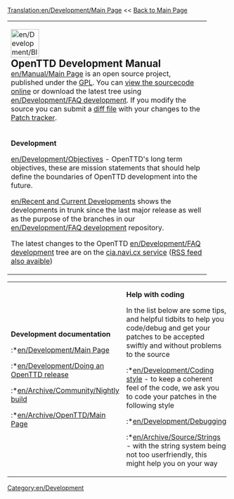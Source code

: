 [[Translation:en/Development/Main Page]]
<< [http://wiki.openttd.org/wiki/index.php/Main_Page Back to Main Page]

{| cellspacing="3" class="mainpagetable" align="center"
|- valign="top" 
|width="90%" colspan="3"|
[[File:en/Development/BlackBook.png|64px|left]]
<strong style="font-size:1.4em; display:block">OpenTTD Development Manual</strong>
[[en/Manual/Main Page]] is an open source project, published under the [http://www.gnu.org/copyleft/gpl.html GPL]. You can [http://svn.openttd.org/ view the sourcecode online] or download the latest tree using [[en/Development/FAQ development]]. If you modify the source you can submit a [[en/Development/FAQ development#how-do-i-make-a-diff-file-to-share-my-changes-with-other-coders|diff file]] with your changes to the [http://bugs.openttd.org Patch tracker].

|- valign="top" 
|width="33%"|
<font size="3">'''Development'''</font>


[[en/Development/Objectives]] - OpenTTD's long term objectives,  these are mission statements that should help define the boundaries of OpenTTD development into the future.


[[en/Recent and Current Developments]] shows the developments in trunk since the last major release as well as the purpose of the branches in our [[en/Development/FAQ development]] repository.


The latest changes to the OpenTTD [[en/Development/FAQ development]] tree are on the [http://cia.navi.cx/stats/project/OpenTTD cia.navi.cx service] ([http://cia.navi.cx/stats/project/OpenTTD/.rss?ver=2&medium=unquoted&limit=15 RSS feed also avaible])


|width="33%"|
<font size="3">'''Coding'''</font>

:*[[en/Archive/Community/Developers]] of OpenTTD
:*[[en/WhoWorksOnWhat]] - A list of Developers/Volunteers projects
:*[[en/Development/Coding style|Coding Style]] - How to code for OpenTTD
:*[[en/Coding Tools]] to build and debug OpenTTD
:*[[en/Archive/Community/Todo list]] - Problems, issues that have been identified, and have to be addressed in the (near) future
:*[[en/Archive/Lists/Roadmap]] - See what's planned for future versions.
:*[http://docs.openttd.org Doxygen] - Documentation overview of the code
:*[[en/Archive/Community/Patch Checklist|Checklist for Patches]]


|width="33%"|
<font size="3">'''Subprojects'''</font>

:*[[en/Archive/Source/Network Protocol]] - Network protocol and its status
:*[[en/Development/NewGRF/Main Page]] - Find out everything about 32bpp graphics, newGrfs, Graphics replacement etc.
:*[[en/Archive/Development/Miscellaneous suggestions/Centralised authentication]] - a proposal for a central authentication system
:*[[en/Development/Script/Main Page|New AI]] - a new framework for user-made AIs
:*[[en/Archive/Community/Sound Effects Replacement]] - Creating a set of replacement sound effects for the game
:*[[en/Community/Patches/Passenger and cargo destinations]] - A new way of handling cargo and passengers allowing specific destinations

|}

{| 

|width="33%"|
<font size="3">'''Development documentation'''</font>

:*[[en/Development/Main Page]]
:*[[en/Development/Doing an OpenTTD release]]
:*[[en/Archive/Community/Nightly build]]
:*[[en/Archive/OpenTTD/Main Page]]

|width="33%"|
<font size="3">'''Help with coding'''</font>

In the list below are some tips, and helpful tidbits to help you code/debug and get your patches to be accepted swiftly and without problems to the source
:*[[en/Development/Coding style]] - to keep a coherent feel of the code, we ask you to code your patches in the following style
:*[[en/Development/Debugging]]
:*[[en/Archive/Source/Strings]] - with the string system being not too userfriendly, this might help you on your way

|width="33%"|
<font size="3">'''Miscellaneous'''</font>

* [http://www.openttd.com OpenTTD website]
* [http://www.tt-forums.net/index.php?c=20 OpenTTD forum]
* [http://blog.openttd.org/ OpenTTD Blog]
* [http://cia.vc/stats/project/OpenTTD CIA Stats]
* [http://maillist.openttd.org/pipermail/patch/2007-November/thread.html Patch MailingList]
* [[en/Archive/Community/Requested features]]
* [[en/Miscellaneous suggestions]]

|}

[[Category:en/Development]]